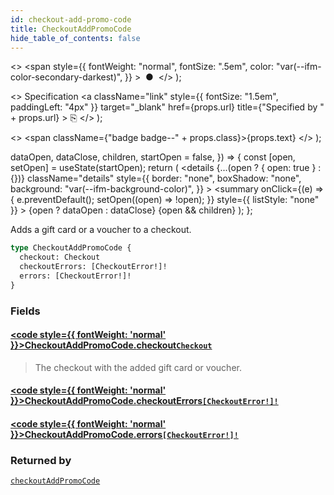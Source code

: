 ```yaml
---
id: checkout-add-promo-code
title: CheckoutAddPromoCode
hide_table_of_contents: false
---
```


  <>
    <span
      style={{
        fontWeight: "normal",
        fontSize: ".5em",
        color: "var(--ifm-color-secondary-darkest)",
      }}
    >
      &nbsp;●&nbsp;
    </span>
  </>
);

  <>
    Specification
    <a
      className="link"
      style={{ fontSize: "1.5em", paddingLeft: "4px" }}
      target="\_blank"
      href={props.url}
      title={"Specified by " + props.url}
    >
      ⎘
    </a>
  </>
);

  <>
    <span className={"badge badge--" + props.class}>{props.text}</span>
  </>
);


  dataOpen,
  dataClose,
  children,
  startOpen = false,
}) => {
  const [open, setOpen] = useState(startOpen);
  return (
    <details
      {...(open ? { open: true } : {})}
      className="details"
      style={{
        border: "none",
        boxShadow: "none",
        background: "var(--ifm-background-color)",
      }}
    >
      <summary
        onClick={(e) => {
          e.preventDefault();
          setOpen((open) => !open);
        }}
        style={{ listStyle: "none" }}
      >
        {open ? dataOpen : dataClose}
      </summary>
      {open && children}
    </details>
  );
};

Adds a gift card or a voucher to a checkout.

```graphql
type CheckoutAddPromoCode {
  checkout: Checkout
  checkoutErrors: [CheckoutError!]!
  errors: [CheckoutError!]!
}
```

### Fields

#### [<code style={{ fontWeight: 'normal' }}>CheckoutAddPromoCode.<b>checkout</b></code>](#)<Bullet />[`Checkout`](../../../api-reference/checkout/objects/checkout) <Badge class="secondary" text="object"/>

> The checkout with the added gift card or voucher.

#### [<code style={{ fontWeight: 'normal' }}>CheckoutAddPromoCode.<b>checkoutErrors</b></code>](#)<Bullet />[`[CheckoutError!]!`](../../../api-reference/checkout/objects/checkout-error) <Badge class="secondary" text="deprecated"/> <Badge class="secondary" text="non-null"/> <Badge class="secondary" text="object"/>

> <Badge
>   class="warning"
>   text="DEPRECATED: This field will be removed in Saleor 4.0. Use `errors` field instead."
> />

#### [<code style={{ fontWeight: 'normal' }}>CheckoutAddPromoCode.<b>errors</b></code>](#)<Bullet />[`[CheckoutError!]!`](../../../api-reference/checkout/objects/checkout-error) <Badge class="secondary" text="non-null"/> <Badge class="secondary" text="object"/>

>

### Returned by

[`checkoutAddPromoCode`](../../../api-reference/checkout/mutations/checkout-add-promo-code) <Badge class="secondary" text="mutation"/>
